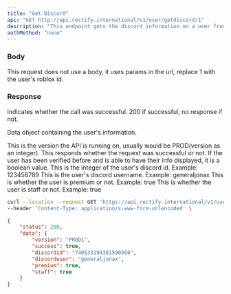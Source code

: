 ```yaml
---
title: "Get Discord"
api: "GET http://api.rectify.international/v1/user/getdiscord/1"
description: "This endpoint gets the discord information on a user from their roblox id."
authMethod: "none"
---
```


### Body

This request does not use a body, it uses params in the url, replace 1  with the user's roblox id.

### Response

<ResponseField name="status" type="number">
  Indicates whether the call was successful. 200 if successful, no response if not.
</ResponseField>

<ResponseField name="data" type="object">

Data object containing the user's information.

<Expandable title="Response Info">

<ResponseField name="version" type="string">
  This is the version the API is running on, usually would be PROD(version as an integer).
</ResponseField>

<ResponseField name="success" type="boolean">
  This responds whether the request was successful or not. If the user has been verified before and is able to have their info displayed, it is a boolean value.
</ResponseField>

<ResponseField name="discordid" type="integer">
  This is the integer of the user's discord id. Example: 123456789
</ResponseField>

<ResponseField name="discorduser" type="string">
  This is the user's discord username. Example: generaljonax
</ResponseField>

<ResponseField name="premium" type="boolean">
  This is whether the user is premium or not. Example: true
</ResponseField>

<ResponseField name="staff" type="boolean">
  This is whether the user is staff or not. Example: true
</ResponseField>

</Expandable>

</ResponseField>

<RequestExample>

```bash Example Request
curl --location --request GET 'https://api.rectify.international/v1/user/getdiscord/1' \
--header 'Content-Type: application/x-www-form-urlencoded' \
```

</RequestExample>

<ResponseExample>

```json Response
{
    "status": 200,
    "data": {
        "version": "PROD1",
        "success": true,
        "discordid": "740533194381590568",
        "discorduser": "generaljonax",
        "premium": true,
        "staff": true
    }
}
```

</ResponseExample>
